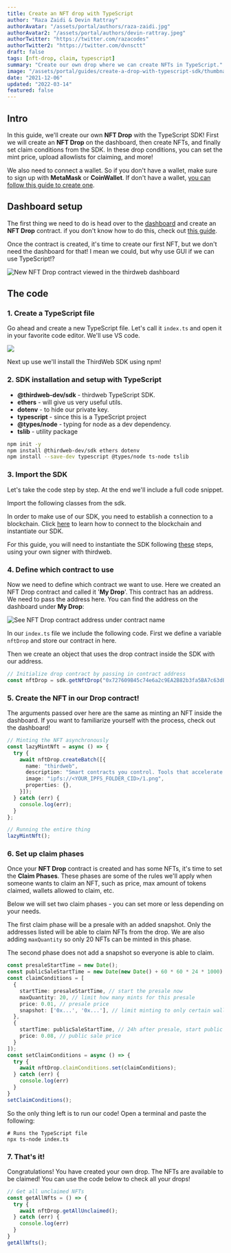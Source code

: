 ```yaml
---
title: Create an NFT drop with TypeScript
author: "Raza Zaidi & Devin Rattray"
authorAvatar: "/assets/portal/authors/raza-zaidi.jpg"
authorAvatar2: "/assets/portal/authors/devin-rattray.jpeg"
authorTwitter: "https://twitter.com/razacodes"
authorTwitter2: "https://twitter.com/dvnsctt"
draft: false
tags: [nft-drop, claim, typescript]
summary: "Create our own drop where we can create NFTs in TypeScript."
image: "/assets/portal/guides/create-a-drop-with-typescript-sdk/thumbnail.png"
date: "2021-12-06"
updated: "2022-03-14"
featured: false
---
```


## Intro

In this guide, we'll create our own **NFT Drop** with the TypeScript SDK! First we will create an **NFT Drop** on the dashboard, then create NFTs, and finally set claim conditions from the SDK. In these drop conditions, you can set the mint price, upload allowlists for claiming, and more!

We also need to connect a wallet. So if you don't have a wallet, make sure to sign up with **MetaMask** or **CoinWallet**. If don't have a wallet, [you can follow this guide to create one](/guides/create-a-metamask-wallet). 

## Dashboard setup

The first thing we need to do is head over to the [dashboard](https://thirdweb.com/dashboard) and create an **NFT Drop** contract. if you don't know how to do this, check out [this guide](/learn/introduction).

Once the contract is created, it's time to create our first NFT, but we don't need the dashboard for that! I mean we could, but why use GUI if we can use TypeScript!?

![New NFT Drop contract viewed in the thirdweb dashboard](/assets/portal/guides/create-a-drop-with-typescript-sdk/nft-drop-contract-dashboard-view.png)

## The code

### 1. Create a TypeScript file

Go ahead and create a new TypeScript file. Let's call it `index.ts` and open it in your favorite code editor. We'll use VS code.

![](/assets/portal/guides/create-a-drop-with-typescript-sdk/terminal.png)

Next up use we'll install the ThirdWeb SDK using npm!

### 2. SDK installation and setup with TypeScript

- **@thirdweb-dev/sdk** - thirdweb TypeScript SDK.
- **ethers** - will give us very useful utils.
- **dotenv** - to hide our private key.
- **typescript** - since this is a TypeScript project
- **@types/node** - typing for node as a dev dependency.
- **tslib** - utility package

```bash
npm init -y
npm install @thirdweb-dev/sdk ethers dotenv 
npm install --save-dev typescript @types/node ts-node tslib
```

### 3. Import the SDK

Let's take the code step by step. At the end we'll include a full code snippet.

Import the following classes from the sdk.

In order to make use of our SDK, you need to establish a connection to a blockchain.
Click [here](/learn/connect-to-blockchain) to learn how to connect to the blockchain and instantiate our SDK.

For this guide, you will need to instantiate the SDK following [these](/learn/connect-to-blockchain#using-your-own-signer-with-thirdweb) steps, using your own signer with thirdweb.

### 4. Define which contract to use

Now we need to define which contract we want to use. Here we created an NFT Drop contract and called it '**My Drop**'. This contract has an address. We need to pass the address here. You can find the address on the dashboard under **My Drop**:

![See NFT Drop contract address under contract name](/assets/portal/guides/create-a-drop-with-typescript-sdk/nft-drop-contract-dashboard-view.png)

In our `index.ts` file we include the following code. First we define a variable `nftDrop` and store our contract in here.

Then we create an object that uses the drop contract inside the SDK with our address.

```tsx:index.ts
// Initialize drop contract by passing in contract address
const nftDrop = sdk.getNftDrop("0x727609B45c74e6a2c9EA2B82b3fa5BA7c63dBc37");
```

### 5. Create the NFT in our Drop contract!

The arguments passed over here are the same as minting an NFT inside the dashboard. If you want to familiarize yourself with the process, check out the dashboard!

```tsx:index.ts
// Minting the NFT asynchronously
const lazyMintNft = async () => {
  try {
    await nftDrop.createBatch([{
      name: "thirdweb",
      description: "Smart contracts you control. Tools that accelerate your workflow. Intuitive SDKs and widgets for developers.",
      image: "ipfs://<YOUR_IPFS_FOLDER_CID>/1.png",
      properties: {},
    }]);
  } catch (err) {
    console.log(err);
  }
};

// Running the entire thing
lazyMintNft();
```


### 6. Set up claim phases

Once your **NFT Drop** contract is created and has some NFTs, it's time to set the **Claim Phases**. These phases are some of the rules we'll apply when someone wants to claim an NFT, such as price, max amount of tokens claimed, wallets allowed to claim, etc. 

Below we will set two claim phases - you can set more or less depending on your needs. 

The first claim phase will be a presale with an added snapshot. Only the addresses listed will be able to claim NFTs from the drop. 
We are also adding `maxQuantity` so only 20 NFTs can be minted in this phase.

The second phase does not add a snapshot so everyone is able to claim. 

```tsx:index.ts
const presaleStartTime = new Date();
const publicSaleStartTime = new Date(new Date() + 60 * 60 * 24 * 1000); // today's date + 24 hours
const claimConditions = [
  {
    startTime: presaleStartTime, // start the presale now
    maxQuantity: 20, // limit how many mints for this presale
    price: 0.01, // presale price
    snapshot: ['0x...', '0x...'], // limit minting to only certain wallet addresses
  },
  {
    startTime: publicSaleStartTime, // 24h after presale, start public sale
    price: 0.08, // public sale price
  }
]);
const setClaimConditions = async () => {
  try {
    await nftDrop.claimConditions.set(claimConditions);
  } catch (err) {
    console.log(err)
  }
}
setClaimConditions();
```

So the only thing left is to run our code! Open a terminal and paste the following:

```bash:virtual-env
# Runs the TypeScript file
npx ts-node index.ts
```

### 7. That's it!

Congratulations! You have created your own drop. The NFTs are available to be claimed! You can use the code below to check all your drops!

```tsx:index.ts
// Get all unclaimed NFTs
const getAllNfts = () => {
  try {
    await nftDrop.getAllUnclaimed();
  } catch (err) {
    console.log(err)
  }
}
getAllNfts();
```